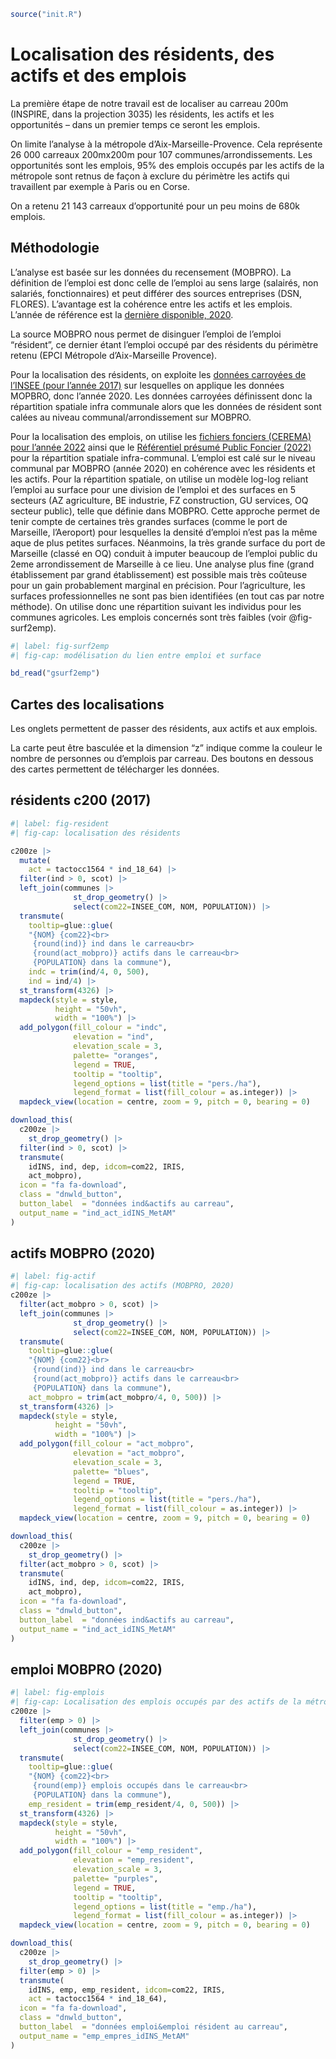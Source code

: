 ```r
source("init.R")
```

# Localisation des résidents, des actifs et des emplois

La première étape de notre travail est de localiser au carreau 200m (INSPIRE, dans la projection 3035) les résidents, les actifs et les opportunités – dans un premier temps ce seront les emplois.

On limite l'analyse à la métropole d'Aix-Marseille-Provence. Cela représente 26 000 carreaux 200mx200m pour 107 communes/arrondissements. Les opportunités sont les emplois, 95% des emplois occupés par les actifs de la métropole sont retnus de façon à exclure du périmètre les actifs qui travaillent par exemple à Paris ou en Corse.

On a retenu 21 143 carreaux d'opportunité pour un peu moins de 680k emplois.

## Méthodologie

L'analyse est basée sur les données du recensement (MOBPRO). La définition de l'emploi est donc celle de l'emploi au sens large (salairés, non salariés, fonctionnaires) et peut différer des sources entreprises (DSN, FLORES). L'avantage est la cohérence entre les actifs et les emplois. L'année de référence est la [dernière disponible, 2020](https://www.insee.fr/fr/statistiques/7637844?sommaire=7637890&q=mobilite+professionnelle).

La source MOBPRO nous permet de disinguer l'emploi de l'emploi "résident", ce dernier étant l'emploi occupé par des résidents du périmètre retenu (EPCI Métropole d'Aix-Marseille Provence).

Pour la localisation des résidents, on exploite les [données carroyées de l'INSEE (pour l'année 2017)](https://www.insee.fr/fr/statistiques/6215138?sommaire=6215217) sur lesquelles on applique les données MOPBRO, donc l'année 2020. Les données carroyées définissent donc la répartition spatiale infra communale alors que les données de résident sont calées au niveau communal/arrondissement sur MOBPRO.

Pour la localisation des emplois, on utilise les [fichiers fonciers (CEREMA) pour l'année 2022](https://datafoncier.cerema.fr/fichiers-fonciers) ainsi que le [Référentiel présumé Public Foncier (2022)](https://datafoncier.cerema.fr/referentiel-foncier-presume-public) pour la répartition spatiale infra-communal. L'emploi est calé sur le niveau communal par MOBPRO (année 2020) en cohérence avec les résidents et les actifs. Pour la répartition spatiale, on utilise un modèle log-log reliant l'emploi au surface pour une division de l'emploi et des surfaces en 5 secteurs (AZ agriculture, BE industrie, FZ construction, GU services, OQ secteur public), telle que définie dans MOBPRO. Cette approche permet de tenir compte de certaines très grandes surfaces (comme le port de Marseille, l'Aeroport) pour lesquelles la densité d'emploi n'est pas la même aque de plus petites surfaces. Néanmoins, la très grande surface du port de Marseille (classé en OQ) conduit à imputer beaucoup de l'emploi public du 2eme arrondissement de Marseille à ce lieu. Une analyse plus fine (grand établissement par grand établissement) est possible mais très coûteuse pour un gain probablement marginal en précision. Pour l'agriculture, les surfaces professionnelles ne sont pas bien identifiées (en tout cas par notre méthode). On utilise donc une répartition suivant les individus pour les communes agricoles. Les emplois concernés sont très faibles (voir @fig-surf2emp).

```r
#| label: fig-surf2emp
#| fig-cap: modélisation du lien entre emploi et surface

bd_read("gsurf2emp")  
```

## Cartes des localisations

Les onglets permettent de passer des résidents, aux actifs et aux emplois.

La carte peut être basculée et la dimension "z" indique comme la couleur le nombre de personnes ou d'emplois par carreau. Des boutons en dessous des cartes permettent de télécharger les données.

::: {.panel-tabset .column-screen}
## résidents c200 (2017)

```r
#| label: fig-resident
#| fig-cap: localisation des résidents

c200ze |> 
  mutate(
    act = tactocc1564 * ind_18_64) |> 
  filter(ind > 0, scot) |> 
  left_join(communes |>
              st_drop_geometry() |>
              select(com22=INSEE_COM, NOM, POPULATION)) |> 
  transmute(
    tooltip=glue::glue(
    "{NOM} {com22}<br>
     {round(ind)} ind dans le carreau<br>
     {round(act_mobpro)} actifs dans le carreau<br>
     {POPULATION} dans la commune"),
    indc = trim(ind/4, 0, 500),
    ind = ind/4) |> 
  st_transform(4326) |> 
  mapdeck(style = style,
          height = "50vh",
          width = "100%") |> 
  add_polygon(fill_colour = "indc", 
              elevation = "ind", 
              elevation_scale = 3, 
              palette= "oranges",
              legend = TRUE, 
              tooltip = "tooltip",
              legend_options = list(title = "pers./ha"),
              legend_format = list(fill_colour = as.integer)) |> 
  mapdeck_view(location = centre, zoom = 9, pitch = 0, bearing = 0)


```

```r
download_this(
  c200ze |> 
    st_drop_geometry() |> 
  filter(ind > 0, scot) |> 
  transmute(
    idINS, ind, dep, idcom=com22, IRIS,
    act_mobpro),
  icon = "fa fa-download",
  class = "dnwld_button",
  button_label  = "données ind&actifs au carreau",
  output_name = "ind_act_idINS_MetAM"
)
```

## actifs MOBPRO (2020)

```r
#| label: fig-actif
#| fig-cap: localisation des actifs (MOBPRO, 2020)
c200ze |> 
  filter(act_mobpro > 0, scot) |> 
  left_join(communes |>
              st_drop_geometry() |>
              select(com22=INSEE_COM, NOM, POPULATION)) |> 
  transmute(
    tooltip=glue::glue(
    "{NOM} {com22}<br>
     {round(ind)} ind dans le carreau<br>
     {round(act_mobpro)} actifs dans le carreau<br>
     {POPULATION} dans la commune"),
    act_mobpro = trim(act_mobpro/4, 0, 500)) |> 
  st_transform(4326) |> 
  mapdeck(style = style,
          height = "50vh",
          width = "100%") |> 
  add_polygon(fill_colour = "act_mobpro", 
              elevation = "act_mobpro", 
              elevation_scale = 3, 
              palette= "blues",
              legend = TRUE, 
              tooltip = "tooltip",
              legend_options = list(title = "pers./ha"),
              legend_format = list(fill_colour = as.integer)) |> 
  mapdeck_view(location = centre, zoom = 9, pitch = 0, bearing = 0)
```

```r
download_this(
  c200ze |> 
    st_drop_geometry() |> 
  filter(act_mobpro > 0, scot) |> 
  transmute(
    idINS, ind, dep, idcom=com22, IRIS,
    act_mobpro),
  icon = "fa fa-download",
  class = "dnwld_button",
  button_label  = "données ind&actifs au carreau",
  output_name = "ind_act_idINS_MetAM"
)
```

## emploi MOBPRO (2020)

```r
#| label: fig-emplois
#| fig-cap: Localisation des emplois occupés par des actifs de la métropole
c200ze |> 
  filter(emp > 0) |> 
  left_join(communes |>
              st_drop_geometry() |>
              select(com22=INSEE_COM, NOM, POPULATION)) |> 
  transmute(
    tooltip=glue::glue(
    "{NOM} {com22}<br>
     {round(emp)} emplois occupés dans le carreau<br>
     {POPULATION} dans la commune"),
    emp_resident = trim(emp_resident/4, 0, 500)) |> 
  st_transform(4326) |> 
  mapdeck(style = style,
          height = "50vh",
          width = "100%") |> 
  add_polygon(fill_colour = "emp_resident", 
              elevation = "emp_resident", 
              elevation_scale = 3, 
              palette= "purples",
              legend = TRUE, 
              tooltip = "tooltip",
              legend_options = list(title = "emp./ha"),
              legend_format = list(fill_colour = as.integer)) |> 
  mapdeck_view(location = centre, zoom = 9, pitch = 0, bearing = 0)

```

```r
download_this(
  c200ze |> 
    st_drop_geometry() |> 
  filter(emp > 0) |> 
  transmute(
    idINS, emp, emp_resident, idcom=com22, IRIS,
    act = tactocc1564 * ind_18_64),
  icon = "fa fa-download",
  class = "dnwld_button",
  button_label  = "données emploi&emploi résident au carreau",
  output_name = "emp_empres_idINS_MetAM"
)
```
:::
